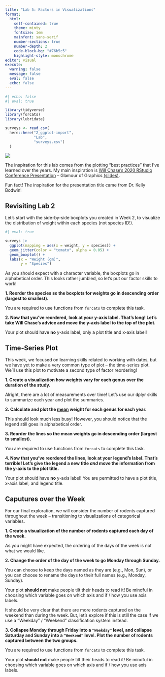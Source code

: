```yaml
---
title: "Lab 5: Factors in Visualizations"
format: 
  html: 
    self-contained: true
    theme: minty
    fontsize: 1em
    mainfont: sans-serif
    number-sections: true
    number-depth: 2
    code-block-bg: "#76b5c5"
    highlight-style: monochrome
editor: visual
execute: 
  warning: false
  message: false
  eval: false
  echo: false
---
```


```r
#| echo: false
#| eval: true

library(tidyverse)
library(forcats)
library(lubridate)

surveys <- read_csv(
  here::here("2_ggplot-import", 
             "Lab", 
             "surveys.csv")
  )
```

::: {.column-margin}
![](glamour_graphics.png)
:::

The inspiration for this lab comes from the plotting "best practices" that I've learned over the years. My main inspiration is [Will Chase's 2020 RStudio Conference Presentation](https://www.youtube.com/watch?v=h5cTacaWE6I) -- Glamour of Graphics [(slides)](https://www.williamrchase.com/slides/assets/player/KeynoteDHTMLPlayer.html#0).

::: callout-note
Fun fact! The inspiration for the presentation title came from Dr. Kelly Bodwin!
:::

## Revisiting Lab 2

Let's start with the side-by-side boxplots you created in Week 2, to visualize the distribution of weight within each species (not species ID!).

```r
#| eval: true

surveys |> 
  ggplot(mapping = aes(x = weight, y = species)) + 
  geom_jitter(color = "tomato", alpha = 0.05) + 
  geom_boxplot() + 
  labs(x = "Weight (gm)", 
       y = "Species")
```

As you should expect with a character variable, the boxplots go in alphabetical order. This looks rather jumbled, so let's put our factor skills to work!

**1. Reorder the species so the boxplots for weights go in descending order (largest to smallest).**

::: callout-caution
You are required to use functions from `forcats` to complete this task.
:::

**2. Now that you've reordered, look at your y-axis label. That's long! Let's take Will Chase's advice and move the y-axis label to the top of the plot.**


::: {.callout-note}
Your plot should have **no** y-axis label, only a plot title and x-axis label! 
:::

## Time-Series Plot

This week, we focused on learning skills related to working with dates, but we have yet to make a very common type of plot -- the time-series plot. We'll use this plot to motivate a second type of factor reordering!

**1. Create a visualization how weights vary for each genus over the duration of the study.**

Alright, there are a lot of measurements over time! Let's use our dplyr skills to summarize each year and plot the summaries.

**2. Calculate and plot the [mean]{.underline} weight for each genus for each year.**

This should look much less busy! However, you should notice that the legend still goes in alphabetical order.

**3. Reorder the lines so the mean weights go in descending order (largest to smallest).**

::: callout-caution
You are required to use functions from `forcats` to complete this task.
:::

**4. Now that you've reordered the lines, look at your legend's label. That's terrible! Let's give the legend a new title *and* move the information from the y-axis to the plot title.**

::: {.callout-note}
Your plot should have **no** y-axis label! You are permitted to have a plot title, x-axis label, and legend title. 
:::

## Caputures over the Week

For our final exploration, we will consider the number of rodents captured throughout the week -- transitioning to visualizations of categorical variables.

**1. Create a visualization of the number of rodents captured each day of the week.**

As you might have expected, the ordering of the days of the week is not what we would like.

**2. Change the order of the day of the week to go Monday through Sunday.**

::: callout-note
You can choose to keep the days named as they are (e.g., Mon, Sun), or you can choose to rename the days to their full names (e.g., Monday, Sunday).
:::

::: callout-warning
Your plot **should not** make people tilt their heads to read it! Be mindful in choosing which variable goes on which axis and if / how you use axis labels.
:::

It should be very clear that there are more rodents captured on the weekend than during the week. But, let's explore if this is still the case if we use a "Weekday" / "Weekend" classification system instead.

**3. Collapse Monday through Friday into a `"Weekday"` level, and collapse Saturday and Sunday into a `"Weekend"` level. Plot the number of rodents captured between the two groups.**

::: callout-warning
You are required to use functions from `forcats` to complete this task.

Your plot **should not** make people tilt their heads to read it! Be mindful in choosing which variable goes on which axis and if / how you use axis labels.
:::
